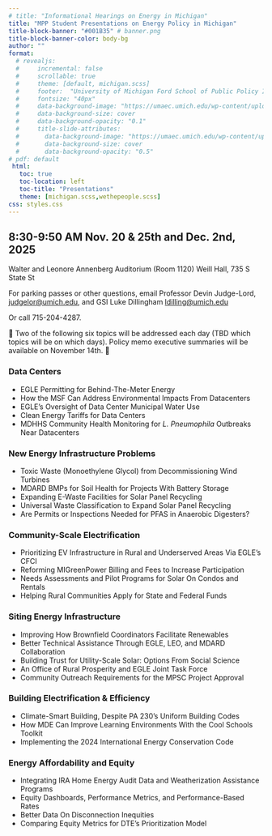 ```yaml
---
# title: "Informational Hearings on Energy in Michigan"
title: "MPP Student Presentations on Energy Policy in Michigan"
title-block-banner: "#001B35" # banner.png
title-block-banner-color: body-bg
author: ""
format: 
  # revealjs:
  #     incremental: false  
  #     scrollable: true
  #     theme: [default, michigan.scss]
  #     footer:  "University of Michigan Ford School of Public Policy Informational Hearings on Energy"
  #     fontsize: "40px"
  #     data-background-image: "https://umaec.umich.edu/wp-content/uploads/2013/10/030630_fordpreferred.jpg"
  #     data-background-size: cover
  #     data-background-opacity: "0.1"
  #     title-slide-attributes:
  #       data-background-image: "https://umaec.umich.edu/wp-content/uploads/2013/10/030630_fordpreferred.jpg"
  #       data-background-size: cover
  #       data-background-opacity: "0.5"
# pdf: default
 html:
   toc: true
   toc-location: left
   toc-title: "Presentations"
   theme: [michigan.scss,wethepeople.scss]
css: styles.css
---
```





## 8:30-9:50 AM Nov. 20 & 25th and Dec. 2nd, 2025  {background-opacity="0.2" background-image="https://umaec.umich.edu/wp-content/uploads/2013/10/030630_fordpreferred.jpg" }




Walter and Leonore Annenberg Auditorium (Room 1120) Weill Hall, 735 S State St

For parking passes or other questions, email Professor Devin Judge-Lord, <judgelor@umich.edu>,  and GSI  Luke Dillingham <ldilling@umich.edu>

Or call 715-204-4287.

🚧 Two of the following six topics will be addressed each day (TBD which topics will be on which days). Policy memo executive summaries will be available on November 14th. 🚧


### Data Centers	


- EGLE Permitting for Behind-The-Meter Energy <!--Isaac Alfernos-->
- How the MSF Can Address Environmental Impacts From Datacenters <!--Veronica Goonan-->
- EGLE’s Oversight of Data Center Municipal Water Use <!--Sophia Hashmey-->
- Clean Energy Tariffs for Data Centers <!--Maya Kapur-->
- MDHHS Community Health Monitoring for *L. Pneumophila* Outbreaks Near Datacenters <!--Alyssa Marie Prisby-->




### New Energy Infrastructure Problems
 
- Toxic Waste (Monoethylene Glycol) from Decommissioning Wind Turbines <!--Adiah Bailey-->
- MDARD BMPs for Soil Health for Projects With Battery Storage <!--Love Lundy -->
- Expanding E-Waste Facilities for Solar Panel Recycling <!--Margy Hunter-->
- Universal Waste Classification to Expand Solar Panel Recycling <!--Isabella Valdez Martinez-->
- Are Permits or Inspections Needed for PFAS in Anaerobic Digesters?<!--Katherine Farnsworth Springer-->




### Community-Scale Electrification	


- Prioritizing EV Infrastructure in Rural and Underserved Areas Via EGLE’s CFCI <!--Norm Bickley-->
- Reforming MIGreenPower Billing and Fees to Increase Participation <!--Madeleine Gibbons-Shapiro-->
- Needs Assessments and Pilot Programs for Solar On Condos and Rentals <!--Sowmya Raman-->
- Helping Rural Communities Apply for State and Federal Funds <!--Jacoby Ramsey-->


### Siting Energy Infrastructure	


- Improving How Brownfield Coordinators Facilitate Renewables<!--Naissa Charles-->
- Better Technical Assistance Through EGLE, LEO, and MDARD Collaboration <!--Emma Schwartz-->
- Building Trust for Utility-Scale Solar: Options From Social Science <!--Haley Marie Jenkins-->
- An Office of Rural Prosperity and EGLE Joint Task Force <!--Alice Kinney-->
- Community Outreach Requirements for the MPSC Project Approval<!--Jannes Tiemes-->




### Building Electrification & Efficiency	


- Climate-Smart Building, Despite PA 230’s Uniform Building Codes <!--Shu Nawawi-->
- How MDE Can Improve Learning Environments With the Cool Schools Toolkit <!--Claire Smith-->
- Implementing the 2024 International Energy Conservation Code<!--Grant Bradley-->


### Energy Affordability and Equity


- Integrating IRA Home Energy Audit Data and Weatherization Assistance Programs <!--Lilia Eisenstein-->
- Equity Dashboards, Performance Metrics, and Performance-Based Rates <!--Mericel Mirabel-->
- Better Data On Disconnection Inequities <!--Leslie Rios-->
- Comparing Equity Metrics for DTE’s Prioritization Model <!--Anneke Craig-->









